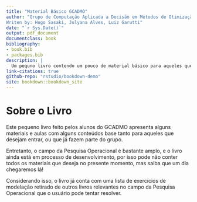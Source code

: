 ```yaml
---
title: "Material Básico GCADMO"
author: "Grupo de Computação Aplicada a Decisão em Métodos de Otimização (GCADMO) <br>
Writen by: Hugo Sasaki, Julyana Alves, Luiz Garutti"
date: "`r Sys.Date()`"
output: pdf_document
documentclass: book
bibliography:
- book.bib
- packages.bib
description: |
  Um pequno livro contendo um pouco de material básico para aqueles que estão, ou querem entrar para o maravilhoso Grupo CADMO e desvendar os mistérios do mundo com o uso da Pesquisa Operacional!
link-citations: true
github-repo: "rstudio/bookdown-demo"
site: bookdown::bookdown_site
---
```


# Sobre o Livro {-}

Este pequeno livro feito pelos alunos do GCADMO apresenta alguns materiais e aulas com alguns conteúdos base tanto para aqueles que desejam entrar, ou que já fazem parte do grupo.

Entretanto, o campo da Pesquisa Operacional é bastante amplo, e o livro ainda está em processo de desenvolvimento, por isso pode não conter todos os materiais que deseja no presente momento, mas saiba que um dia chegaremos lá!

Considerando isso, o livro já conta com uma lista de exercícios de modelação retirado de outros livros relevantes no campo da Pesquisa Operacional que o usuário pode tentar resolver.